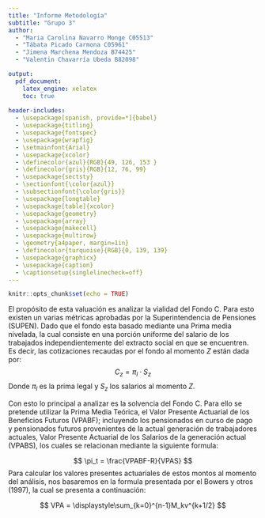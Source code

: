 ```yaml
---
title: "Informe Metodología"
subtitle: "Grupo 3"
author:
  - "Maria Carolina Navarro Monge C05513"
  - "Tábata Picado Carmona C05961"
  - "Jimena Marchena Mendoza B74425"
  - "Valentin Chavarría Ubeda B82098"

output:
  pdf_document:
    latex_engine: xelatex
    toc: true
 
header-includes:
  - \usepackage[spanish, provide=*]{babel}
  - \usepackage{titling}
  - \usepackage{fontspec}
  - \usepackage{wrapfig}
  - \setmainfont{Arial}
  - \usepackage{xcolor}
  - \definecolor{azul}{RGB}{49, 126, 153 }
  - \definecolor{gris}{RGB}{12, 76, 99}
  - \usepackage{sectsty}
  - \sectionfont{\color{azul}}
  - \subsectionfont{\color{gris}}
  - \usepackage{longtable}
  - \usepackage[table]{xcolor}
  - \usepackage{geometry}
  - \usepackage{array} 
  - \usepackage{makecell} 
  - \usepackage{multirow}
  - \geometry{a4paper, margin=1in}
  - \definecolor{turquoise}{RGB}{0, 139, 139}
  - \usepackage{graphicx} 
  - \usepackage{caption}
  - \captionsetup{singlelinecheck=off}
---
```


```r
knitr::opts_chunk$set(echo = TRUE)
```

<!-- # ```{r, echo = FALSE, warning=FALSE, message=FALSE} -->
<!-- # library(ggplot2) -->
<!-- # library(gridExtra) -->
<!-- # library(lubridate) -->
<!-- # library(tidyverse) -->
<!-- # library(readxl) -->
<!-- # ``` -->

\newpage

El propósito de esta valuación es analizar la vialidad del Fondo C. Para esto existen un varias métricas aprobadas por la Superintendencia de Pensiones (SUPEN). Dado que el fondo esta basado mediante una Prima media nivelada, la cual consiste en una porción uniforme del salario de los trabajados independientemente del extracto social en que se encuentren. Es decir, las cotizaciones recaudas por el fondo al momento $Z$ están dada por:
$$
C_z =  \pi_l\cdot S_z
$$
Donde $\pi_l$ es la prima legal y $S_z$ los salarios al momento $Z$.

Con esto lo principal a analizar es la solvencia del Fondo C. Para ello se pretende utilizar la Prima Media Teórica, el  Valor Presente Actuarial de los Beneficios Futuros (VPABF); incluyendo los pensionados en curso de pago y pensionados futuros provenientes de la actual generación de trabajadores actuales, Valor Presente Actuarial de los Salarios de la generación actual (VPABS), los cuales se relacionan mediante la siguiente formula:

$$
\pi_t = \frac{VPABF-R}{VPAS}
$$
Para calcular los valores presentes actuariales de estos montos al momento del análisis, nos basaremos en la formula presentada por el Bowers y otros (1997), la cual se presenta a continuación:

$$
VPA = \displaystyle\sum_{k=0}^{n-1}M_kv^{k+1/2}
$$


 <!-- valor presente, -->
 
 <!-- prima media -->
 
 <!-- razón de solvencia  -->
 <!-- otras que se necesiten -->
